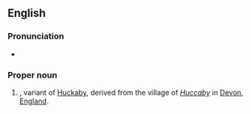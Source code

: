 ==English==

===Pronunciation===
* {{IPA|en|/ˈhʌkəbi/}}

===Proper noun===
{{en-proper noun}}

# {{surname|en|rare [[habitational]]|from=Old English|nodot=1}}, variant of [[Huckaby]], derived from the village of ''[[Huccaby]]'' in [[Devon]], [[England]].